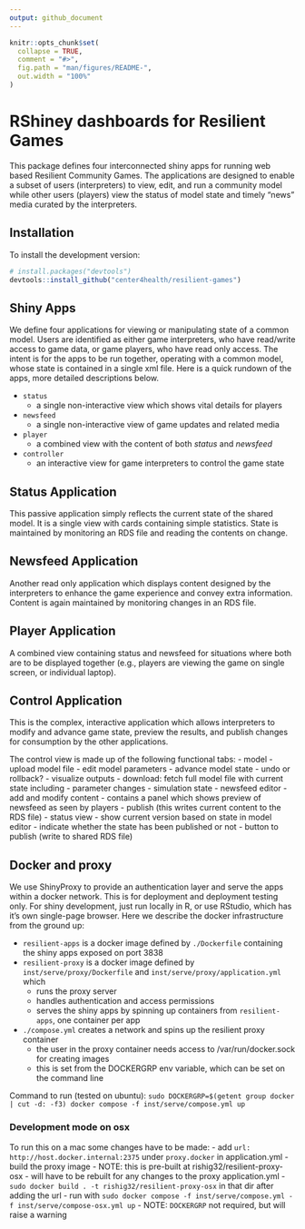 ```yaml
---
output: github_document
---
```


<!-- README.md is generated from README.Rmd. Please edit that file -->

```r
knitr::opts_chunk$set(
  collapse = TRUE,
  comment = "#>",
  fig.path = "man/figures/README-",
  out.width = "100%"
)
```

# RShiney dashboards for Resilient Games


<!-- badges: start -->
<!-- badges: end -->

This package defines four interconnected shiny apps for running web based
Resilient Community Games.  The applications are designed to enable a subset of
users (interpreters) to view, edit, and run a community model while other users
(players) view the status of model state and timely "news" media curated by
the interpreters.

## Installation

To install the development version:

``` r
# install.packages("devtools")
devtools::install_github("center4health/resilient-games")
```

## Shiny Apps

We define four applications for viewing or manipulating state of a common 
model.  Users are identified as either game interpreters, who have read/write
access to game data, or game players, who have read only access.  The intent 
is for the apps to be run together, operating with a common model, whose 
state is contained in a single xml file.  Here is a quick rundown of the apps,
more detailed descriptions below.

- `status`
  - a single non-interactive view which shows vital details for players

- `newsfeed`
  - a single non-interactive view of game updates and related media

- `player`
  - a combined view with the content of both *status* and *newsfeed*

- `controller`
  - an interactive view for game interpreters to control the game state

## Status Application

This passive application simply reflects the current state of the shared 
model.  It is a single view with cards containing simple statistics.  State
is maintained by monitoring an RDS file and reading the contents on change.

## Newsfeed Application

Another read only application which displays content designed by the 
interpreters to enhance the game experience and convey extra information.
Content is again maintained by monitoring changes in an RDS file.

## Player Application

A combined view containing status and newsfeed for situations where both
are to be displayed together (e.g., players are viewing the game on single
screen, or individual laptop).

## Control Application

This is the complex, interactive application which allows interpreters to
modify and advance game state, preview the results, and publish changes for
consumption by the other applications.

The control view is made up of the following functional tabs:
- model
  - upload model file
  - edit model parameters
  - advance model state
  - undo or rollback?
  - visualize outputs
  - download: fetch full model file with current state including 
    - parameter changes
    - simulation state
- newsfeed editor
  - add and modify content
  - contains a panel which shows preview of newsfeed as seen by players
  - publish (this writes current content to the RDS file)
- status view
  - show current version based on state in model editor
  - indicate whether the state has been published or not
  - button to publish (write to shared RDS file)

## Docker and proxy

We use ShinyProxy to provide an authentication layer and serve the apps within
a docker network.  This is for deployment and deployment testing only.  For
shiny development, just run locally in R, or use RStudio, which has it's own
single-page browser.  Here we describe the docker infrastructure from the
ground up:

- `resilient-apps` is a docker image defined by `./Dockerfile` containing the
  shiny apps exposed on port 3838
- `resilient-proxy` is a docker image defined by `inst/serve/proxy/Dockerfile` 
  and `inst/serve/proxy/application.yml` which
  - runs the proxy server
  - handles authentication and access permissions
  - serves the shiny apps by spinning up containers from `resilient-apps`,
    one container per app
- `./compose.yml` creates a network and spins up the resilient proxy container
  - the user in the proxy container needs access to /var/run/docker.sock for
    creating images
  - this is set from the DOCKERGRP env variable, which can be set on the command line

Command to run (tested on ubuntu):
`sudo DOCKERGRP=$(getent group docker | cut -d: -f3) docker compose -f inst/serve/compose.yml up`


### Development mode on osx

To run this on a mac some changes have to be made:
- add `url: http://host.docker.internal:2375` under `proxy.docker` in application.yml
- build the proxy image
  - NOTE: this is pre-built at rishig32/resilient-proxy-osx
  - will have to be rebuilt for any changes to the proxy application.yml
    - `sudo docker build . -t rishig32/resilient-proxy-osx` in that dir after adding the url
- run with `sudo docker compose -f inst/serve/compose.yml -f inst/serve/compose-osx.yml up`
  - NOTE: `DOCKERGRP` not required, but will raise a warning

